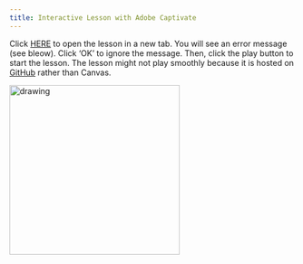 ---
title: Interactive Lesson with Adobe Captivate
---

<!--{{< video https://www.youtube.com/embed/FmNrutwyVnc?si=0oSvb3licrqJvTB2 title='Teaching with Geogebra' width="560" height="315" >}}-->

<!---[link](https://rujipata.github.io/captivateMATH1060M2L3-2-/)--->

Click <a href="https://rujipata.github.io/captivateMATH1060M2L3-2-/" target="_blank">HERE</a> to open the lesson in a new tab. You will see an error message (see bleow). Click 'OK' to ignore the message. Then, click the play button to start the lesson. The lesson might not play smoothly because it is hosted on <a href="https://github.com/rujipata/captivateMATH1060M2L3-2-.git/" target="_blank">GitHub</a> rather than Canvas.

<img src="errorMessageM1060M2L3(2)captivate.png" alt="drawing" width="300"/>

